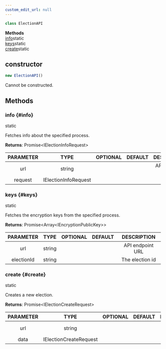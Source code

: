 ```yaml
---
custom_edit_url: null
---
```


```ts
class ElectionAPI
```

<div>

</div>

<div className="container">
  <div className="row mb-2"><div className="col col--12"><strong>Methods</strong></div></div>
  <div className="row"><div className="col col--12"><a href="#info">info</a><span className="badge badge--info margin-left--sm">static</span><br/><a href="#keys">keys</a><span className="badge badge--info margin-left--sm">static</span><br/><a href="#create">create</a><span className="badge badge--info margin-left--sm">static</span></div></div>
</div>

## constructor
```ts
new ElectionAPI()
```

<div>

</div>

Cannot be constructed.

## Methods
### info {#info}

<div>
  <span className="badge badge--info">static</span>
</div>

Fetches info about the specified process.

**Returns**: Promise&lt;IElectionInfoRequest&gt;

|PARAMETER|TYPE|OPTIONAL|DEFAULT|DESCRIPTION|
|:---:|:---:|:---:|:---:|:---:|
|url|string|||API endpoint URL|
|request|IElectionInfoRequest||||

### keys {#keys}

<div>
  <span className="badge badge--info">static</span>
</div>

Fetches the encryption keys from the specified process.

**Returns**: Promise&lt;Array&lt;IEncryptionPublicKey&gt;&gt;

|PARAMETER|TYPE|OPTIONAL|DEFAULT|DESCRIPTION|
|:---:|:---:|:---:|:---:|:---:|
|url|string|||API endpoint URL|
|electionId|string|||The election id|

### create {#create}

<div>
  <span className="badge badge--info">static</span>
</div>

Creates a new election.

**Returns**: Promise&lt;IElectionCreateRequest&gt;

|PARAMETER|TYPE|OPTIONAL|DEFAULT|DESCRIPTION|
|:---:|:---:|:---:|:---:|:---:|
|url|string|||API endpoint URL|
|data|IElectionCreateRequest||||

